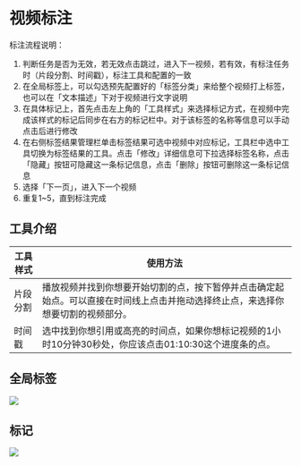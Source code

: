 
# 视频标注

标注流程说明：

1. 判断任务是否为无效，若无效点击跳过，进入下一视频，若有效，有标注任务时（片段分割、时间戳），标注工具和配置的一致
2. 在全局标签上，可以勾选预先配置好的「标签分类」来给整个视频打上标签，也可以在「文本描述」下对于视频进行文字说明
3. 在具体标记上，首先点击左上角的「工具样式」来选择标记方式，在视频中完成该样式的标记后同步在右方的标记栏中。对于该标签的名称等信息可以手动点击后进行修改
4. 在右侧标签结果管理栏单击标签结果可选中视频中对应标记，工具栏中选中工具切换为标签结果的工具。点击「修改」详细信息可下拉选择标签名称，点击「隐藏」按钮可隐藏这一条标记信息，点击「删除」按钮可删除这一条标记信息
5. 选择「下一页」，进入下一个视频
6. 重复1~5，直到标注完成

## 工具介绍

<table>
<thead>
    <tr>
        <th style={{ whiteSpace: 'nowrap' }}>工具样式</th>
        <th>使用方法</th>
    </tr>
    </thead>
    <tbody>
    <tr>
        <td>片段分割</td>
        <td>播放视频并找到你想要开始切割的点，按下暂停并点击确定起始点。可以直接在时间线上点击并拖动选择终止点，来选择你想要切割的视频部分。</td>
    </tr>
    <tr>
        <td>时间戳</td>
        <td>选中找到你想引用或高亮的时间点，如果你想标记视频的1小时10分钟30秒处，你应该点击01:10:30这个进度条的点。</td>
    </tr>
    </tbody>
</table>


## 全局标签

<img src={global} />


## 标记

<img src={tool} />

